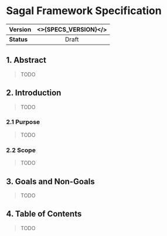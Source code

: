 
# Sagal Framework Specification

| **Version** | <>{SPECS_VERSION}</> |
| :---------- | :---: |
| **Status**  | Draft |

## 1. Abstract

> TODO

## 2. Introduction

> TODO

### 2.1 Purpose

> TODO

### 2.2 Scope

> TODO

## 3. Goals and Non-Goals

> TODO

## 4. Table of Contents

> TODO
